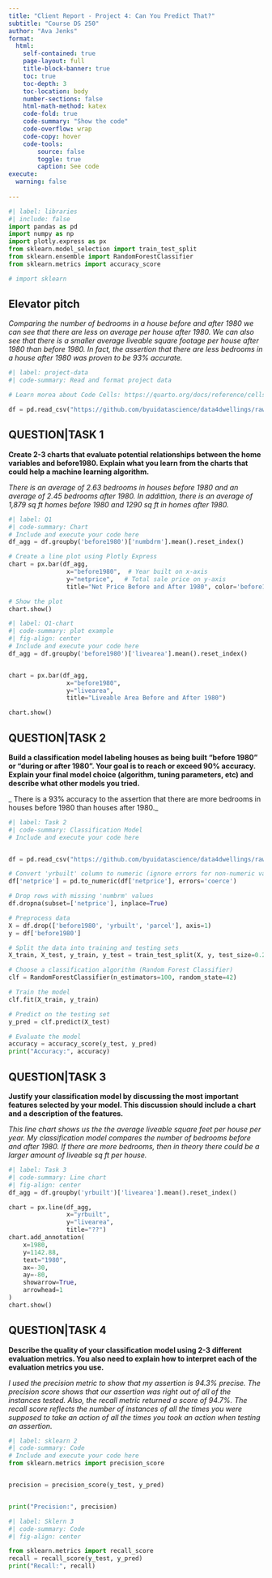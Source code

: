 ```yaml
---
title: "Client Report - Project 4: Can You Predict That?"
subtitle: "Course DS 250"
author: "Ava Jenks"
format:
  html:
    self-contained: true
    page-layout: full
    title-block-banner: true
    toc: true
    toc-depth: 3
    toc-location: body
    number-sections: false
    html-math-method: katex
    code-fold: true
    code-summary: "Show the code"
    code-overflow: wrap
    code-copy: hover
    code-tools:
        source: false
        toggle: true
        caption: See code
execute: 
  warning: false
    
---
```


```python
#| label: libraries
#| include: false
import pandas as pd
import numpy as np
import plotly.express as px
from sklearn.model_selection import train_test_split
from sklearn.ensemble import RandomForestClassifier
from sklearn.metrics import accuracy_score

# import sklearn
```


## Elevator pitch

_Comparing the number of bedrooms in a house before and after 1980 we can see that there are less on average per house after 1980. We can also see that there is a smaller average liveable square footage per house after 1980 than before 1980. In fact, the assertion that there are less bedrooms in a house after 1980 was proven to be 93% accurate. _


```python
#| label: project-data
#| code-summary: Read and format project data

# Learn morea about Code Cells: https://quarto.org/docs/reference/cells/cells-jupyter.html

df = pd.read_csv("https://github.com/byuidatascience/data4dwellings/raw/master/data-raw/dwellings_ml/dwellings_ml.csv")
```


## QUESTION|TASK 1

__Create 2-3 charts that evaluate potential relationships between the home variables and before1980. Explain what you learn from the charts that could help a machine learning algorithm.__

_There is an average of 2.63 bedrooms in houses before 1980 and an average of 2.45 bedrooms after 1980. In addittion, there is an average of 1,879 sq ft homes before 1980 and 1290 sq ft in homes after 1980. _

```python
#| label: Q1
#| code-summary: Chart
# Include and execute your code here
df_agg = df.groupby('before1980')['numbdrm'].mean().reset_index()

# Create a line plot using Plotly Express
chart = px.bar(df_agg,
                x="before1980",  # Year built on x-axis
                y="netprice",   # Total sale price on y-axis
                title="Net Price Before and After 1980", color='before1980', text_auto=True)

# Show the plot
chart.show()


```


```python
#| label: Q1-chart
#| code-summary: plot example
#| fig-align: center
# Include and execute your code here
df_agg = df.groupby('before1980')['livearea'].mean().reset_index()


chart = px.bar(df_agg,
                x="before1980",  
                y="livearea",  
                title="Liveable Area Before and After 1980")

chart.show()
```


## QUESTION|TASK 2

__Build a classification model labeling houses as being built “before 1980” or “during or after 1980”. Your goal is to reach or exceed 90% accuracy. Explain your final model choice (algorithm, tuning parameters, etc) and describe what other models you tried.__

_ There is a 93% accuracy to the assertion that there are more bedrooms in houses before 1980 than houses after 1980._

```python
#| label: Task 2
#| code-summary: Classification Model
# Include and execute your code here


df = pd.read_csv("https://github.com/byuidatascience/data4dwellings/raw/master/data-raw/dwellings_ml/dwellings_ml.csv")

# Convert 'yrbuilt' column to numeric (ignore errors for non-numeric values)
df['netprice'] = pd.to_numeric(df['netprice'], errors='coerce')

# Drop rows with missing 'numbrm' values
df.dropna(subset=['netprice'], inplace=True)

# Preprocess data
X = df.drop(['before1980', 'yrbuilt', 'parcel'], axis=1)
y = df['before1980']

# Split the data into training and testing sets
X_train, X_test, y_train, y_test = train_test_split(X, y, test_size=0.2, random_state=42)

# Choose a classification algorithm (Random Forest Classifier)
clf = RandomForestClassifier(n_estimators=100, random_state=42)

# Train the model
clf.fit(X_train, y_train)

# Predict on the testing set
y_pred = clf.predict(X_test)

# Evaluate the model
accuracy = accuracy_score(y_test, y_pred)
print("Accuracy:", accuracy)
```


## QUESTION|TASK 3

__Justify your classification model by discussing the most important features selected by your model. This discussion should include a chart and a description of the features.__

_This line chart shows us the the average liveable square feet per house per year. My classification model compares the number of bedrooms before and after 1980. If there are more bedrooms, then in theory there could be a larger amount of liveable sq ft per house. _


```python
#| label: Task 3
#| code-summary: Line chart
#| fig-align: center
df_agg = df.groupby('yrbuilt')['livearea'].mean().reset_index()

chart = px.line(df_agg,
                x="yrbuilt", 
                y="livearea",   
                title="??")
chart.add_annotation(
    x=1980,
    y=1142.88,
    text="1980",
    ax=-30,  
    ay=-80,  
    showarrow=True,
    arrowhead=1
)
chart.show()
```


## QUESTION|TASK 4

__Describe the quality of your classification model using 2-3 different evaluation metrics. You also need to explain how to interpret each of the evaluation metrics you use.__

_I used the precision metric to show that my assertion is 94.3% precise. The precision score shows that our assertion was right out of all of the instances tested. Also, the recall metric returned a score of 94.7%. The recall score reflects the number of instances of all the times you were supposed to take an action of all the times you took an action when testing an assertion. _

```python
#| label: sklearn 2
#| code-summary: Code
# Include and execute your code here
from sklearn.metrics import precision_score


precision = precision_score(y_test, y_pred)


print("Precision:", precision)

```


```python
#| label: Sklern 3
#| code-summary: Code
#| fig-align: center

from sklearn.metrics import recall_score
recall = recall_score(y_test, y_pred)
print("Recall:", recall)
```
